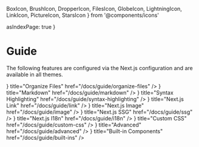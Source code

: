   BoxIcon,
  BrushIcon,
  DropperIcon,
  FilesIcon,
  GlobeIcon,
  LightningIcon,
  LinkIcon,
  PictureIcon,
  StarsIcon
} from '@components/icons'

  asIndexPage: true
}

# Guide

The following features are configured via the Next.js configuration and are
available in all themes.

<Cards>
  <Cards.Card
    icon={<FilesIcon />}
    title="Organize Files"
    href="/docs/guide/organize-files"
  />
  <Cards.Card
    icon={<MarkdownIcon />}
    title="Markdown"
    href="/docs/guide/markdown"
  />
  <Cards.Card
    icon={<StarsIcon />}
    title="Syntax Highlighting"
    href="/docs/guide/syntax-highlighting"
  />
  <Cards.Card
    icon={<LinkIcon />}
    title="Next.js Link"
    href="/docs/guide/link"
  />
  <Cards.Card
    icon={<PictureIcon />}
    title="Next.js Image"
    href="/docs/guide/image"
  />
  <Cards.Card
    icon={<LightningIcon />}
    title="Next.js SSG"
    href="/docs/guide/ssg"
  />
  <Cards.Card
    icon={<GlobeIcon />}
    title="Next.js I18n"
    href="/docs/guide/i18n"
  />
  <Cards.Card
    icon={<BrushIcon />}
    title="Custom CSS"
    href="/docs/guide/custom-css"
  />
  <Cards.Card
    icon={<DropperIcon />}
    title="Advanced"
    href="/docs/guide/advanced"
  />
  <Cards.Card
    icon={<BoxIcon />}
    title="Built-in Components"
    href="/docs/guide/built-ins"
  />
</Cards>
